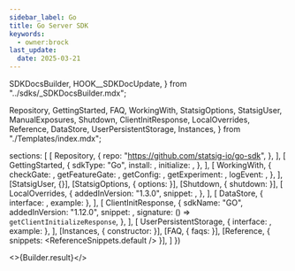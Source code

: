 ```yaml
---
sidebar_label: Go
title: Go Server SDK
keywords:
  - owner:brock
last_update:
  date: 2025-03-21
---
```


  SDKDocsBuilder,
  HOOK__SDKDocUpdate,
} from "../sdks/_SDKDocsBuilder.mdx";

  Repository,
  GettingStarted,
  FAQ,
  WorkingWith,
  StatsigOptions,
  StatsigUser,
  ManualExposures,
  Shutdown,
  ClientInitResponse,
  LocalOverrides,
  Reference,
  DataStore,
  UserPersistentStorage,
  Instances,
} from "./Templates/index.mdx";


  sections: [
    [
      Repository,
      {
        repo: "https://github.com/statsig-io/go-sdk",
      },
    ],
    [
      GettingStarted,
      {
        sdkType: "Go",
        install: <Install />,
        initialize: <Initialize />,
      },
    ],
    [
      WorkingWith,
      {
        checkGate: <CheckGate />,
        getFeatureGate: <GetFeatureGate />,
        getConfig: <GetConfig />,
        getExperiment: <GetExperiment />,
        logEvent: <LogEvent />,
      },
    ],
    [StatsigUser, {}],
    [StatsigOptions, { options: <Options /> }],
    [Shutdown, { shutdown: <ShutdownSnippet /> }],
    [
      LocalOverrides,
      {
        addedInVersion: "1.3.0",
        snippet: <OverridesSnippet />,
      },
    ],
    [
      DataStore,
      { interface: <DataStoreInterface />, example: <DataStoreExample /> },
    ],
    [
      ClientInitResponse,
      {
        sdkName: "GO",
        addedInVersion: "1.12.0",
        snippet: <ClientInitResponseSnippet />,
        signature: () => <code>getClientInitializeResponse</code>,
      },
    ],
    [
      UserPersistentStorage,
      { interface: <PersistentStorageInterface />, example: <PersistentStorageExample /> },
    ],
    [Instances, { constructor: <MultiInstanceExample /> }],
    [FAQ, { faqs: <MoreFAQs /> }],
    [Reference, { snippets: <ReferenceSnippets.default /> }],
  ]
})


<>{Builder.result}</>

